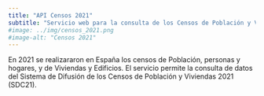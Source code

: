 ```yaml
---
title: "API Censos 2021"
subtitle: "Servicio web para la consulta de los Censos de Población y Viviendas 2021"
#image: ../img/censos_2021.png
#image-alt: "Censos 2021"
---
```


En 2021 se realizararon en España los censos de Población, personas y hogares, y de Viviendas y Edificios. El servicio permite la consulta de datos del Sistema de Difusión de los Censos de Población y Viviendas 2021 (SDC21).
